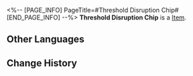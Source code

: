 <%-- [PAGE_INFO]
PageTitle=#Threshold Disruption Chip#
[END_PAGE_INFO] --%>
{{Item Infobox
|title       = Threshold Disruption Chip
|id          = 250212
|image       = Item Threshold Disruption Chip.png
|type        = 
|invCategory = 
|rarity      = 3
|effect      = When attacking enemy targets with HP percentage greater than a certain amount, greatly increases the DMG dealt by the attack.
|description = A game item in Aetherium Wars. Aether Spirits will gain a special enhanced ability after equipping it.
}}
'''Threshold Disruption Chip''' is a [[Item]].

==Other Languages==
{{Other Languages
|en   = Threshold Disruption Chip
|zhs  = 阈值破坏芯片
|zht  = 閾值破壞晶片
|ja   = チップ「スレッショルドブレイク」
|ko   = 역치 파괴 칩
|es   = Chip de interrupción de umbral
|fr   = Puce de seuil de rupture
|ru   = Чип разрушения пороговой величины
|th   = ชิปทะลวงพิสัย
|vi   = Chip Phá Hoại Ngưỡng
|de   = Chip: Grenzwertstörung
|id   = Threshold Disruption Chip
|pt   = Chip de Interrupção de Limite
}}

==Change History==
{{Change History|2.0}}